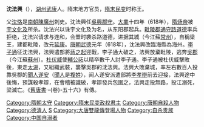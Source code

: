 {{Emperorcn box
|图像=
|图说=
|名称=梁王
|姓名=沈法兴
|庙号=
|谥号=
|尊号=梁王
|政权=梁
|在世=
|在位=618年—621年
|父=[[沈恪|沈恪]]
|母=
|皇后=
|年号=[[延康_(沈法兴)|延康]]
|信仰=
}}
'''沈法興'''（{{bd|？||621年||catIdx=S}}），[[湖州_(隋朝)|湖州]][[武康县|武康]]人。隋末地方官员，[[隋末民变|隋末民变]]时称王。

父[[沈恪|沈恪]]是[[南朝|南朝]][[南陳|陳]][[广州_(古代)|廣州]]刺史。沈法興任[[吳興郡|吳興]][[郡守|郡守]]。[[大业_(年号)|大業]]十四年（618年），[[隋炀帝|隋炀帝]]被[[宇文化及|宇文化及]]所杀。沈法兴以诛宇文化及为名，从东阳郡起兵。[[毗陵郡|毗陵郡]][[通守|通守]][[路道德|路道德]]率兵拒绝，沈法兴请求与连和，会盟时袭杀路道德，进据其城（今江蘇[[常州|常州]]），自稱梁王，建都毗陵，改元[[延康_(隋)|延康]]。[[唐朝|唐朝]][[武德|武德]]元年（618年），沈法興改臨海縣為海州。[[李子通|李子通]]征沈法興，法興遣部將[[蔣之起|蔣之起]]迎戰，李子通大破之，法興放棄毗陵，逃奔[[吳郡|吳郡]]（今江蘇[[蘇州|蘇州]]）。[[杜伏威|杜伏威]]使[[輔公祏|輔公祏]]以精卒數千人討李子通。李子通被杜伏威擊敗後，東走[[太湖|太湖]]，又組織武裝，襲擊吳郡的沈法興。法興大敗棄城，率左右數百人投靠吳郡的[[聞人遂安|聞人遂安]]（[[聞人|聞人]]是[[複姓|複姓]]），闻人遂安派遣部將[[李孝辯|李孝辯]]前去迎接，法興途中後悔，預謀殺孝辯，在會稽被識破，孝辯發兵包圍之，法興走投無路，投江溺死，梁滅亡。《[[舊唐書|舊唐書]]·-{卷}-五十六》有傳。

{{DEFAULTSORT:S}}
[[Category:隋朝太守|Category:隋朝太守]]
[[Category:隋末民变政权君主|Category:隋末民变政权君主]]
[[Category:唐朝自殺人物|Category:唐朝自殺人物]]
[[Category:德清人|Category:德清人]]
[[Category:吴兴沈氏|S]]
[[Category:大唐雙龍傳登場人物|Category:大唐雙龍傳登場人物]]
[[Category:自杀贵族|Category:自杀贵族]]
[[Category:中国自溺者|Category:中国自溺者]]